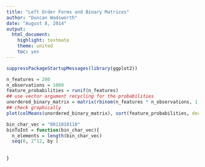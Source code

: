 ```yaml
---
title: "Left Order Forms and Binary Matrices"
author: "Duncan Wadsworth"
date: "August 8, 2014"
output:
  html_document:
    highlight: textmate
    theme: united
    toc: yes
---
```


```r
suppressPackageStartupMessages(library(ggplot2))
```

```r
n_features = 200
n_observations = 1000
feature_probabilities = runif(n_features)
## use vector argument recycling for the probabilities
unordered_binary_matrix = matrix(rbinom(n_features * n_observations, 1, prob = sort(feature_probabilities, decreasing = T)), nrow = n_observations, byrow = T)
## check graphically
plot(colMeans(unordered_binary_matrix), sort(feature_probabilities, decreasing = T))
```

```r
bin_char_vec = "0011010110"
binToInt = function(bin_char_vec){
  n_elements = length(bin_char_vec)
  seq(0, 2^12, by )
  
  
}

```